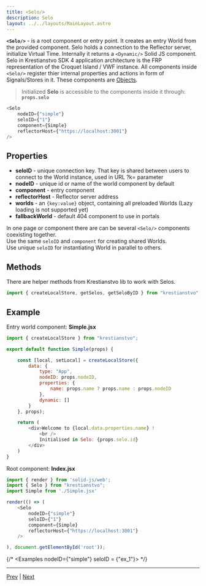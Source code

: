 ```yaml
---
title: <Selo/>
description: Selo
layout: ../../layouts/MainLayout.astro
---
```


**`<Selo/>`** - is a root component or entry point. It creates an entry World from the provided component. Selo holds a connection to the Reflector server, initialize Virtual Time. Internally it returns a `<Dynamic/>` Solid JS component.   
Selo in Krestianstvo SDK 4 application architecture is the FRP representation of the Croquet Island / VWF instance. All components inside `<Selo/>` register thier internal properties and actions in form of Signals/Stores in it. These components are [Objects](/en/object).

>  Initialized **Selo** is accessible to the components inside it through: **`props.selo`**

```js
<Selo
    nodeID={"simple"}
    seloID={"1"}
    component={Simple}
    reflectorHost={"https://localhost:3001"}
/>
```

## Properties

- **seloID** - unique connection key. That key is shared between users to connect to the World instance, used in URL ?k= parameter
- **nodeID** - unique id or name of the world component by default
- **component** - entry component
- **reflectorHost** - Reflector server address
- **worlds** - an `{key:value}` object, containing all preloaded Worlds (Lazy loading is not supported yet)
- **fallbackWorld** - default 404 component to use in portals

In one page or component there are can be several `<Selo/>` components coexisting together.  
Use the same `seloID` and `component` for creating shared Worlds.  
Use unique `seloID` for instantiating World in parallel to others.

## Methods

There are helper methods from Krestianstvo lib to work with Selos.

```js
import { createLocalStore, getSelos, getSeloByID } from "krestianstvo";
```

## Example

Entry world component: **Simple.jsx**

```js
import { createLocalStore } from "krestianstvo";

export default function Simple(props) {

    const [local, setLocal] = createLocalStore({
        data: {
            type: "App",
            nodeID: props.nodeID,
            properties: {
                name: props.name ? props.name : props.nodeID
            },
            dynamic: []
        }
    }, props);

    return (
        <div>Welcome to {local.data.properties.name} !
            <br />
            Initialised in Selo: {props.selo.id}
        </div>
    )
}
```

Root component: **Index.jsx**

```js
import { render } from 'solid-js/web';
import { Selo } from "krestianstvo";
import Simple from './Simple.jsx'

render(() => (
    <Selo
        nodeID={"simple"}
        seloID={"1"}
        component={Simple}
        reflectorHost={"https://localhost:3001"}
    />

), document.getElementById('root'));
```
{/* <Examples nodeID={"simple"} seloID = {"ex_1"}></Examples> */}


<hr/>

[Prev](/en/faq) | [Next](/en/object)
